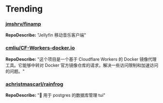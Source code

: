 
# Trending

### [jmshrv/finamp](https://github.com/jmshrv/finamp)
**RepoDescribe:** "Jellyfin 移动音乐客户端"
  

### [cmliu/CF-Workers-docker.io](https://github.com/cmliu/CF-Workers-docker.io)
**RepoDescribe:** "这个项目是一个基于 Cloudflare Workers 的 Docker 镜像代理工具。它能够中转对 Docker 官方镜像仓库的请求，解决一些访问限制和加速访问的问题。"
  

### [achristmascarl/rainfrog](https://github.com/achristmascarl/rainfrog)
**RepoDescribe:** "🐸 用于 postgres 的数据库管理 tui"
  
